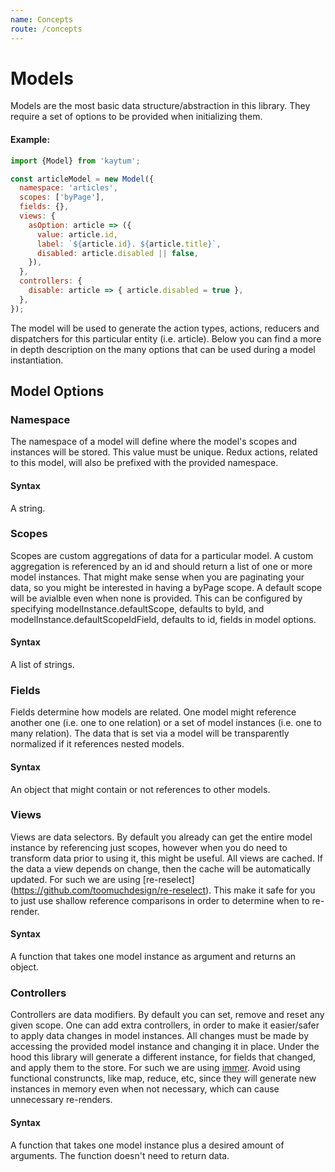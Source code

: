 ```yaml
---
name: Concepts
route: /concepts
---
```


# Models

Models are the most basic data structure/abstraction in this library. They require a set of options to be provided
when initializing them.

#### Example:
```javascript
import {Model} from 'kaytum';

const articleModel = new Model({
  namespace: 'articles',
  scopes: ['byPage'],
  fields: {},
  views: {
    asOption: article => ({
      value: article.id,
      label: `${article.id}. ${article.title}`,
      disabled: article.disabled || false,
    }),
  },
  controllers: {
    disable: article => { article.disabled = true },
  },
});
```

The model will be used to generate the action types, actions, reducers and dispatchers for this particular entity
(i.e. article). Below you can find a more in depth description on the many options that can be used during a model
instantiation.

## Model Options

### Namespace

The namespace of a model will define where the model's scopes and instances will be stored. This value must be unique.
Redux actions, related to this model, will also be prefixed with the provided namespace.

#### Syntax

A string.

### Scopes

Scopes are custom aggregations of data for a particular model. A custom aggregation is referenced by an id and
should return a list of one or more model instances. That might make sense when you are paginating your data, so
you might be interested in having a byPage scope. A default scope will be avialble even when none is provided. This
can be configured by specifying modelInstance.defaultScope, defaults to byId, and modelInstance.defaultScopeIdField,
defaults to id, fields in model options.

#### Syntax

A list of strings.

### Fields

Fields determine how models are related. One model might reference another one (i.e. one to one relation) or
a set of model instances (i.e. one to many relation). The data that is set via a model will be transparently
normalized if it references nested models.

#### Syntax

An object that might contain or not references to other models.

### Views

Views are data selectors. By default you already can get the entire model instance by referencing just scopes, however
when you do need to transform data prior to using it, this might be useful. All views are cached. If the data a view
depends on change, then the cache will be automatically updated. For such we are using
[re-reselect] (https://github.com/toomuchdesign/re-reselect). This make it safe for you to just use shallow
reference comparisons in order to determine when to re-render.

#### Syntax

A function that takes one model instance as argument and returns an object.

### Controllers

Controllers are data modifiers. By default you can set, remove and reset any given scope. One can add extra
controllers, in order to make it easier/safer to apply data changes in model instances. All changes must be made
by accessing the provided model instance and changing it in place. Under the hood this library will generate a
different instance, for fields that changed, and apply them to the store. For such we are using
[immer](https://github.com/immerjs/immer). Avoid using functional construncts, like map, reduce, etc,
since they will generate new instances in memory even when not necessary, which can cause unnecessary re-renders.

#### Syntax

A function that takes one model instance plus a desired amount of arguments. The function doesn't need to return
data.
